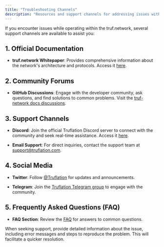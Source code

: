 ---
title: "Troubleshooting Channels"
description: "Resources and support channels for addressing issues within the truf.network."
---

If you encounter issues while operating within the truf.network, several support channels are available to assist you:

## 1. Official Documentation

- **truf.network Whitepaper**: Provides comprehensive information about the network's architecture and protocols. Access it [here](https://whitepaper.truflation.com/).

## 2. Community Forums

- **GitHub Discussions**: Engage with the developer community, ask questions, and find solutions to common problems. Visit the [truf-network docs discussions](https://github.com/trufnetwork/docs/discussions).

## 3. Support Channels

- **Discord**: Join the official Truflation Discord server to connect with the community and seek real-time assistance. Access it [here](https://discord.com/invite/5AMCBYxfW4).

- **Email Support**: For direct inquiries, contact the support team at [support@truflation.com](mailto:support@truflation.com).

## 4. Social Media

- **Twitter**: Follow [@Truflation](https://twitter.com/Truflation) for updates and announcements.

- **Telegram**: Join the [Truflation Telegram group](https://t.me/truflation) to engage with the community.

## 5. Frequently Asked Questions (FAQ)

- **FAQ Section**: Review the [FAQ](https://whitepaper.truflation.com/faq) for answers to common questions.

When seeking support, provide detailed information about the issue, including error messages and steps to reproduce the problem. This will facilitate a quicker resolution.
